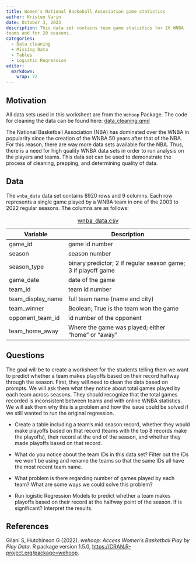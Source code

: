```yaml
---
title: Women's National Baskeball Assosiation game statistics
author: Kristen Varin
date: October 3, 2023
description: This data set contains team game statistics for 16 WNBA 
teams and for 20 seasons. 
categories:
  - Data cleaning
  - Missing Data
  - Tables
  - Logistic Regression
editor: 
  markdown: 
    wrap: 72
---
```


## Motivation

All data sets used in this worksheet are from the `Wehoop` Package. 
The code for cleaning the data can be found here: [data_cleaning.qmd](../data/data_cleaning.qmd)

The National Basketball Association (NBA) has dominated over the WNBA in popularity since the creation of the WNBA 50 years after that of the NBA. For this reason, there are way more data sets available for the NBA. Thus, there is a need for high quality WNBA data sets in order to run analysis on the players and teams. This data set can be used to demonstrate the process of cleaning, prepping, and determining quality of data. 

## Data

The `wnba_data` data set contains 8920 rows and 9 columns. Each row represents a single game played by a WNBA team in one of the 2003 to 2022 regular seasons. The columns are as follows: 

| Variable          | Description                                                   |
|-------------------|-----------------------------------------------------|
| game_id           | game id number                                                |
| season            | season number                                                 |
| season_type       | binary predictor; 2 if regular season game; 3 if playoff game |
| game_date         | date of the game                                              |
| team_id           | team id number                                                |
| team_display_name | full team name (name and city)                                |
| team_winner       | Boolean; True is the team won the game                        |
| opponent_team_id  | id number of the opponent                                     |
| team_home_away    | Where the game was played; either "home" or "away"            |

: [wnba_data.csv](../data/wnba_data.csv)

## Questions

The goal will be to create a worksheet for the students telling them we want to predict whether a team makes playoffs based on their record halfway through the season. First, they will need to clean the data based on prompts. We will ask them what they notice about total games played by each team across seasons. They should recognize that the total games recorded is inconsistent between teams and with online WNBA statistics. We will ask them why this is a problem and how the issue could be solved if we still wanted to run the original regression.

-   Create a table including a team's mid season record, whether they would make playoffs based on that record (teams with the top 8 records make the playoffs), their record at the end of the season, and whether they made playoffs based on that record. 

- What do you notice about the team IDs in this data set? Filter out the IDs we won't be using and rename the teams so that the same IDs all have the most recent team name. 

-   What problem is there regarding number of games played by each team? What are some ways we could solve this problem?

-   Run logistic Regression Models to predict whether a team makes playoffs based on their record at the halfway point of the season. If is significant? Interpret the results. 

## References

Gilani S, Hutchinson G (2022). *wehoop: Access Women's Basketball Play by Play Data*. R package version 1.5.0, <https://CRAN.R-project.org/package=wehoop>.
